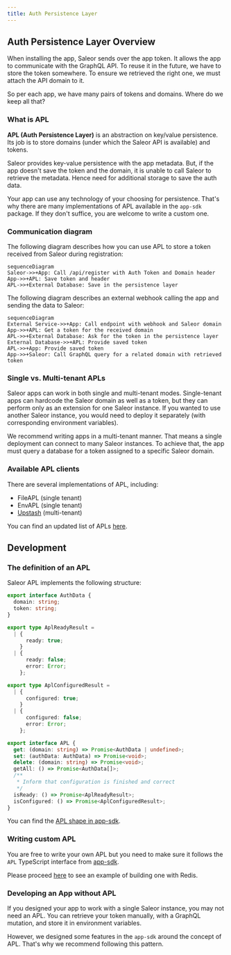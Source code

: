 ```yaml
---
title: Auth Persistence Layer
---
```


## Auth Persistence Layer Overview

When installing the app, Saleor sends over the app token. It allows the app to communicate with the GraphQL API. To reuse it in the future, we have to store the token somewhere. To ensure we retrieved the right one, we must attach the API domain to it.

So per each app, we have many pairs of tokens and domains. Where do we keep all that?

### What is APL

**APL (Auth Persistence Layer)** is an abstraction on key/value persistence. Its job is to store domains (under which the Saleor API is available) and tokens.

Saleor provides key-value persistence with the app metadata. But, if the app doesn't save the token and the domain, it is unable to call Saleor to retrieve the metadata. Hence need for additional storage to save the auth data.

Your app can use any technology of your choosing for persistence. That's why there are many implementations of APL available in the `app-sdk` package. If they don't suffice, you are welcome to write a custom one.

### Communication diagram

The following diagram describes how you can use APL to store a token received from Saleor during registration:

```mermaid
sequenceDiagram
Saleor->>+App: Call /api/register with Auth Token and Domain header
App->>+APL: Save token and header
APL->>+External Database: Save in the persistence layer
```

The following diagram describes an external webhook calling the app and sending the data to Saleor:

```mermaid
sequenceDiagram
External Service->>+App: Call endpoint with webhook and Saleor domain
App->>+APL: Get a token for the received domain
APL->>+External Database: Ask for the token in the persistence layer
External Database->>+APL: Provide saved token
APL->>+App: Provide saved token
App->>+Saleor: Call GraphQL query for a related domain with retrieved token
```

### Single vs. Multi-tenant APLs

Saleor apps can work in both single and multi-tenant modes.
Single-tenant apps can hardcode the Saleor domain as well as a token, but they can perform only as an extension for one Saleor instance.
If you wanted to use another Saleor instance, you would need to deploy it separately (with corresponding environment variables).

We recommend writing apps in a multi-tenant manner. That means a single deployment can connect to many Saleor instances. To achieve that, the app must query a database for a token assigned to a specific Saleor domain.

### Available APL clients

There are several implementations of APL, including:

- FileAPL (single tenant)
- EnvAPL (single tenant)
- [Upstash](https://upstash.com/) (multi-tenant)

You can find an updated list of APLs [here](developer/extending/apps/developing-apps/app-sdk/apl.mdx#available-apls).

## Development

### The definition of an APL

Saleor APL implements the following structure:

```typescript
export interface AuthData {
  domain: string;
  token: string;
}

export type AplReadyResult =
  | {
      ready: true;
    }
  | {
      ready: false;
      error: Error;
    };

export type AplConfiguredResult =
  | {
      configured: true;
    }
  | {
      configured: false;
      error: Error;
    };

export interface APL {
  get: (domain: string) => Promise<AuthData | undefined>;
  set: (authData: AuthData) => Promise<void>;
  delete: (domain: string) => Promise<void>;
  getAll: () => Promise<AuthData[]>;
  /**
   * Inform that configuration is finished and correct
   */
  isReady: () => Promise<AplReadyResult>;
  isConfigured: () => Promise<AplConfiguredResult>;
}
```

You can find the [APL shape in app-sdk](https://github.com/saleor/saleor-app-sdk/blob/main/src/APL/apl.ts).

### Writing custom APL

You are free to write your own APL but you need to make sure it follows the `APL` TypeScript interface from [app-sdk](https://github.com/saleor/saleor-app-sdk).

Please proceed [here](developer/extending/apps/developing-apps/app-sdk/apl.mdx#example-implementation) to see an example of building one with Redis.

### Developing an App without APL

If you designed your app to work with a single Saleor instance, you may not need an APL. You can retrieve your token manually, with a GraphQL mutation, and store it in environment variables.

However, we designed some features in the `app-sdk` around the concept of APL. That's why we recommend following this pattern.
